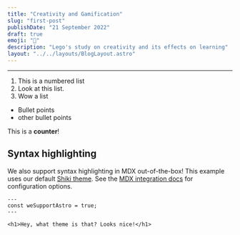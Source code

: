 ```yaml
---
title: "Creativity and Gamification"
slug: "first-post"
publishDate: "21 September 2022"
draft: true
emoji: "🧱"
description: "Lego's study on creativity and its effects on learning"
layout: "../../layouts/BlogLayout.astro"
---
```


---


1. This is a numbered list
2. Look at this list.
3. Wow a list

- Bullet points
- other bullet points

<Counter client:load>This is a **counter**!</Counter>

## Syntax highlighting

We also support syntax highlighting in MDX out-of-the-box! This example uses our default [Shiki theme](https://github.com/shikijs/shiki). See the [MDX integration docs](https://docs.astro.build/en/guides/integrations-guide/mdx/#syntax-highlighting) for configuration options.

```astro
---
const weSupportAstro = true;
---

<h1>Hey, what theme is that? Looks nice!</h1>
```
